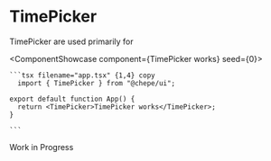 

# TimePicker

TimePicker are used primarily for

<ComponentShowcase component={<TimePicker>TimePicker works</TimePicker>} seed={0}>
   <div>

    ```tsx filename="app.tsx" {1,4} copy
      import { TimePicker } from "@chepe/ui";

    export default function App() {
      return <TimePicker>TimePicker works</TimePicker>;
    }

    ```

  </div>
</ComponentShowcase>

<Callout emoji="⚠️" type="warning">
  Work in Progress
</Callout>
